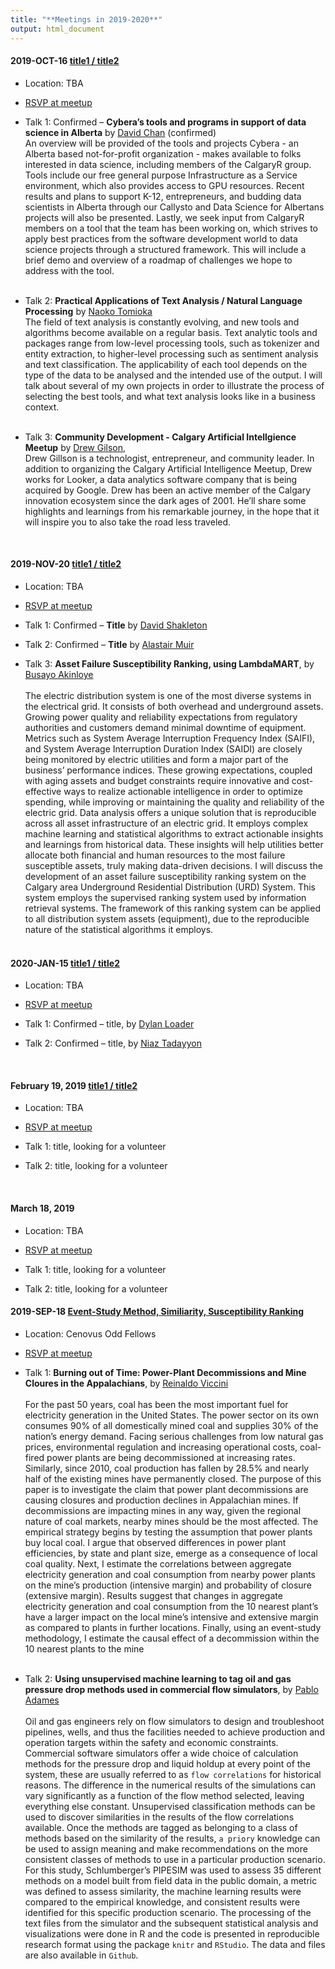 ```yaml
---
title: "**Meetings in 2019-2020**"
output: html_document
---
```




#### 2019-OCT-16 [title1 / title2](){target="_blank"}
+ Location: TBA
+ [RSVP at meetup](){target="_blank"}

+ Talk 1: Confirmed -- **Cybera's tools and programs in support of data science in Alberta** by [David Chan](https://www.linkedin.com/in/davidichan?lipi=urn%3Ali%3Apage%3Ad_flagship3_profile_view_base_contact_details%3BCd1WIB5RRCi6VVGLx1INPw%3D%3D){target="_blank"} (confirmed) <br>An overview will be provided of the tools and projects Cybera - an Alberta based not-for-profit organization - makes available to folks interested in data science, including members of the CalgaryR group. Tools include our free general purpose Infrastructure as a Service environment, which also provides access to GPU resources. Recent results and plans to support K-12, entrepreneurs, and budding data scientists in Alberta through our Callysto and Data Science for Albertans projects will also be presented. Lastly, we seek input from CalgaryR members on a tool that the team has been working on, which strives to apply best practices from the software development world to data science projects through a structured framework. This will include a brief demo and overview of a roadmap of challenges we hope to address with the tool. <br><br>
+ Talk 2: **Practical Applications of Text Analysis / Natural Language Processing** by [Naoko Tomioka](https://www.linkedin.com/in/naoko-tomioka-038108b?lipi=urn%3Ali%3Apage%3Ad_flagship3_profile_view_base_contact_details%3BoYo7F26eTFunf2Yjv%2BChMQ%3D%3D){target="_blank"}<br>The field of text analysis is constantly evolving, and new tools and algorithms become available on a regular basis. Text analytic tools and packages range from low-level processing tools, such as tokenizer and entity extraction, to higher-level processing such as sentiment analysis and text classification. The applicability of each tool depends on the type of the data to be analysed and the intended use of the output. I will talk about several of my own projects in order to illustrate the process of selecting the best tools, and what text analysis looks like in a business context. <br><br>
+ Talk 3: **Community Development - Calgary Artificial Intellgience Meetup** by [Drew Gilson](https://www.linkedin.com/in/drewgillson?lipi=urn%3Ali%3Apage%3Ad_flagship3_profile_view_base_contact_details%3BGHewhCPhS6CCUxkRUC9aDw%3D%3D){target="_blank"}, <br>  Drew Gillson is a technologist, entrepreneur, and community leader. In addition to organizing the Calgary Artificial Intelligence Meetup, Drew works for Looker, a data analytics software company that is being acquired by Google. Drew has been an active member of the Calgary innovation ecosystem since the dark ages of 2001. He'll share some highlights and learnings from his remarkable journey, in the hope that it will inspire you to also take the road less traveled.


<br>

#### 2019-NOV-20 [title1 / title2](){target="_blank"}
+ Location: TBA
+ [RSVP at meetup](){target="_blank"}

+ Talk 1: Confirmed -- **Title** by [David Shakleton](https://www.linkedin.com/in/ca-data-automation-leader?lipi=urn%3Ali%3Apage%3Ad_flagship3_profile_view_base_contact_details%3B26ezNoGITs29XJD4cO4veA%3D%3D){target="_blank"} 

+ Talk 2: Confirmed -- **Title** by [Alastair Muir](https://www.linkedin.com/in/alastairkerrmuir?lipi=urn%3Ali%3Apage%3Ad_flagship3_profile_view_base_contact_details%3BTa6CM%2BqmQCqnJqVigDffeQ%3D%3D){target="_blank"}  

+ Talk 3: **Asset Failure Susceptibility Ranking, using LambdaMART**, by [Busayo Akinloye](https://www.linkedin.com/in/busayo-akinloye-p-eng-7ba12028?lipi=urn%3Ali%3Apage%3Ad_flagship3_profile_view_base_contact_details%3Brxm2AxvQT6ahGLEjD270Ww%3D%3D){target="_blank"}<br><br> The electric distribution system is one of the most diverse systems in the electrical grid. It consists of both overhead and underground assets. Growing power quality and reliability expectations from regulatory authorities and customers demand minimal downtime of equipment. Metrics such as System Average Interruption Frequency Index (SAIFI), and System Average Interruption Duration Index (SAIDI) are closely being monitored by electric utilities and form a major part of the business’ performance indices. These growing expectations, coupled with aging assets and budget constraints require innovative and cost-effective ways to realize actionable intelligence in order to optimize spending, while improving or maintaining the quality and reliability of the electric grid.
Data analysis offers a unique solution that is reproducible across all asset infrastructure of an electric grid. It employs complex machine learning and statistical algorithms to extract actionable insights and learnings from historical data. These insights will help utilities better allocate both financial and human resources to the most failure susceptible assets, truly making data-driven decisions.
I will discuss the development of an asset failure susceptibility ranking system on the Calgary area Underground Residential Distribution (URD) System. This system employs the supervised ranking system used by information retrieval systems. The framework of this ranking system can be applied to all distribution system assets (equipment), due to the reproducible nature of the statistical algorithms it employs.<br><br>


#### 2020-JAN-15 [title1 / title2](){target="_blank"} 
+ Location: TBA
+ [RSVP at meetup](){target="_blank"}

+ Talk 1: Confirmed -- title, by [Dylan Loader](https://www.linkedin.com/in/dylan-loader?lipi=urn%3Ali%3Apage%3Ad_flagship3_profile_view_base_contact_details%3BXN0Ay7DTT2%2Bxgoiw%2BQyChw%3D%3D){target="_blank"}

+ Talk 2: Confirmed -- title, by [Niaz Tadayyon](){target="_blank"}

<br>

#### February 19, 2019 [title1 / title2](){target="_blank"}
+ Location: TBA
+ [RSVP at meetup](){target="_blank"}

+ Talk 1: title, looking for a volunteer 

+ Talk 2: title, looking for a volunteer 

<br>

#### March 18, 2019
+ Location: TBA
+ [RSVP at meetup](){target="_blank"}

+ Talk 1: title, looking for a volunteer 

+ Talk 2: title, looking for a volunteer 


#### 2019-SEP-18 [Event-Study Method, Similiarity, Susceptibility Ranking](https://www.meetup.com/calgaryr/events/263868941/){target="_blank"}

+ Location: Cenovus Odd Fellows
+ [RSVP at meetup](https://www.meetup.com/calgaryr/events/263868941/){target="_blank"}

+ Talk 1: **Burning out of Time: Power-Plant Decommissions and Mine Cloures in the Appalachians**, by [Reinaldo Viccini](https://www.linkedin.com/in/reinaldo-viccini-guti%C3%A8rrez-40171645?lipi=urn%3Ali%3Apage%3Ad_flagship3_profile_view_base_contact_details%3BzaorgguQRaWnPq6BuyEFLA%3D%3D){target="_blank"} <br><br> For the past 50 years, coal has been the most important fuel for electricity generation in the United States. The power sector on its own consumes 90% of all domestically mined coal and supplies 30% of the nation's energy demand. Facing serious challenges from low natural gas prices, environmental regulation and increasing operational costs, coal-fired power plants are being decommissioned at increasing rates. Similarly, since 2010, coal production has fallen by 28.5% and nearly half of the existing mines have permanently closed.   The purpose of this paper is to investigate the claim that power plant decommissions are causing closures and production declines in Appalachian mines. If decommissions are impacting mines in any way, given the regional nature of coal markets, nearby mines should be the most affected. The empirical strategy begins by testing the assumption that power plants buy local coal. I argue that observed differences in power plant efficiencies, by state and plant size, emerge as a consequence of local coal quality. Next, I estimate the correlations between aggregate electricity generation and coal consumption from nearby power plants on the mine's production (intensive margin) and probability of closure (extensive margin). Results suggest that changes in aggregate electricity generation and coal consumption from the 10 nearest plant’s have a larger impact on the local mine's intensive and extensive margin as compared to plants in further locations. Finally, using an event-study methodology, I estimate the causal effect of a decommission within the 10 nearest plants to the mine <br><br>
+ Talk 2: **Using unsupervised machine learning to tag oil and gas pressure drop methods used in commercial flow simulators**, by [Pablo Adames](https://www.linkedin.com/in/adames-pablo-87149711?lipi=urn%3Ali%3Apage%3Ad_flagship3_profile_view_base_contact_details%3B71saROFiRceFp2frfFszXQ%3D%3D){target="_blank"}<br><br> Oil and gas engineers rely on flow simulators to design and troubleshoot pipelines, wells, and thus the facilities needed to achieve production and operation targets within the safety and economic constraints.  Commercial software simulators offer a wide choice of calculation methods for the pressure drop and liquid holdup at every point of the system, these are usually referred to as `flow correlations` for historical reasons.  The difference in the numerical results of the simulations can vary significantly as a function of the flow method selected, leaving everything else constant. 
Unsupervised classification methods can be used to discover similarities in the results of the flow correlations available. Once the methods are tagged as belonging to a class of methods based on the similarity of the results, `a priory` knowledge can be used to assign meaning and make recommendations on the more consistent classes of methods to use in a particular production scenario. 
For this study, Schlumberger's PIPESIM was used to assess 35 different methods on a model built from field data in the public domain, a metric was defined to assess similarity, the machine learning results were compared to the empirical knowledge, and consistent results were identified for this specific production scenario.  The processing of the text files from the simulator and the subsequent statistical analysis and visualizations were done in R and the code is presented in reproducible research format using the package `knitr` and `RStudio`.  The data and files are also available in `Github`.<br><br>

